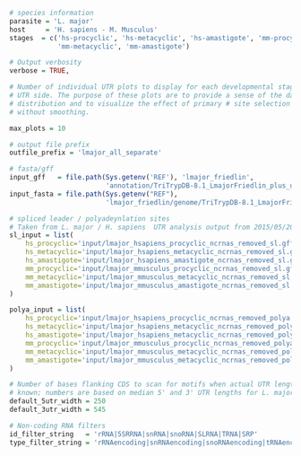 ```r
# species information
parasite = 'L. major'
host     = 'H. sapiens - M. Musculus'
stages  = c('hs-procyclic', 'hs-metacyclic', 'hs-amastigote', 'mm-procyclic',
            'mm-metacyclic', 'mm-amastigote')

# Output verbosity
verbose = TRUE,

# Number of individual UTR plots to display for each developmental stage and
# UTR side. The purpose of these plots are to provide a sense of the data
# distribution and to visualize the effect of primary # site selection with and
# without smoothing.

max_plots = 10

# output file prefix
outfile_prefix = 'lmajor_all_separate'

# fasta/gff
input_gff   = file.path(Sys.getenv('REF'), 'lmajor_friedlin',
                        'annotation/TriTrypDB-8.1_LmajorFriedlin_plus_unannotated_orfs.gff')
input_fasta = file.path(Sys.getenv("REF"), 
                        'lmajor_friedlin/genome/TriTrypDB-8.1_LmajorFriedlin_Genome.fasta')

# spliced leader / polyadeynlation sites
# Taken from L. major / H. sapiens  UTR analysis output from 2015/05/20
sl_input = list(
    hs_procyclic='input/lmajor_hsapiens_procyclic_ncrnas_removed_sl.gff.gz',
    hs_metacyclic='input/lmajor_hsapiens_metacyclic_ncrnas_removed_sl.gff.gz',
    hs_amastigote='input/lmajor_hsapiens_amastigote_ncrnas_removed_sl.gff.gz',
    mm_procyclic='input/lmajor_mmusculus_procyclic_ncrnas_removed_sl.gff.gz',
    mm_metacyclic='input/lmajor_mmusculus_metacyclic_ncrnas_removed_sl.gff.gz',
    mm_amastigote='input/lmajor_mmusculus_amastigote_ncrnas_removed_sl.gff.gz'
)

polya_input = list(
    hs_procyclic='input/lmajor_hsapiens_procyclic_ncrnas_removed_polya.gff.gz',
    hs_metacyclic='input/lmajor_hsapiens_metacyclic_ncrnas_removed_polya.gff.gz',
    hs_amastigote='input/lmajor_hsapiens_metacyclic_ncrnas_removed_polya.gff.gz',
    mm_procyclic='input/lmajor_mmusculus_procyclic_ncrnas_removed_polya.gff.gz',
    mm_metacyclic='input/lmajor_mmusculus_metacyclic_ncrnas_removed_polya.gff.gz',
    mm_amastigote='input/lmajor_mmusculus_metacyclic_ncrnas_removed_polya.gff.gz'
)

# Number of bases flanking CDS to scan for motifs when actual UTR length is not
# known; numbers are based on median 5' and 3' UTR lengths for L. major
default_5utr_width = 250
default_3utr_width = 545

# Non-coding RNA filters
id_filter_string   = 'rRNA|5SRRNA|snRNA|snoRNA|SLRNA|TRNA|SRP'
type_filter_string = 'rRNAencoding|snRNAencoding|snoRNAencoding|tRNAencoding'
```
